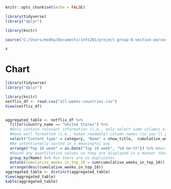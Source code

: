 ```r
knitr::opts_chunk$set(echo = FALSE)


```
 
 
```r
library(tidyverse)
library("dplyr")

library(knitr)

source("C:/Users/medha/Documents/info201/project-group-8-section-ae/source/Netflix_Subscriber_Count.R")

x
```
  
# Chart  
```r
library(tidyverse)
library("dplyr")

library(knitr)
netflix_df <- read.csv("all-weeks-countries.csv")
View(netflix_df)


aggregated_table <- netflix_df %>% 
  filter(country_name == "United States") %>% 
  #Only contain relevant information (i.e., only select some columns of interest)
  #Have well formatted (i.e., human readable) column names (so you'll probably have to change them)
  select("Content type" = category, "Name" = show_title,  cumulative_weeks_in_top_10) %>% 
  #Be intentionally sorted in a meaningful way
  arrange("Top 10 week" = as.Date("Top 10 week", "%d-%m-%Y")) %>% #most recent
  #Round any quantitative values so they are displayed in a manner that isn't distracting <- n/a
  group_by(Name) %>% #so there are no duplicates
  mutate(cumulative_weeks_in_top_10 = sum(cumulative_weeks_in_top_10)) %>% 
  arrange(desc(cumulative_weeks_in_top_10))
aggregated_table <- distinct(aggregated_table)
View(aggregated_table)
kable(aggregated_table)
```

